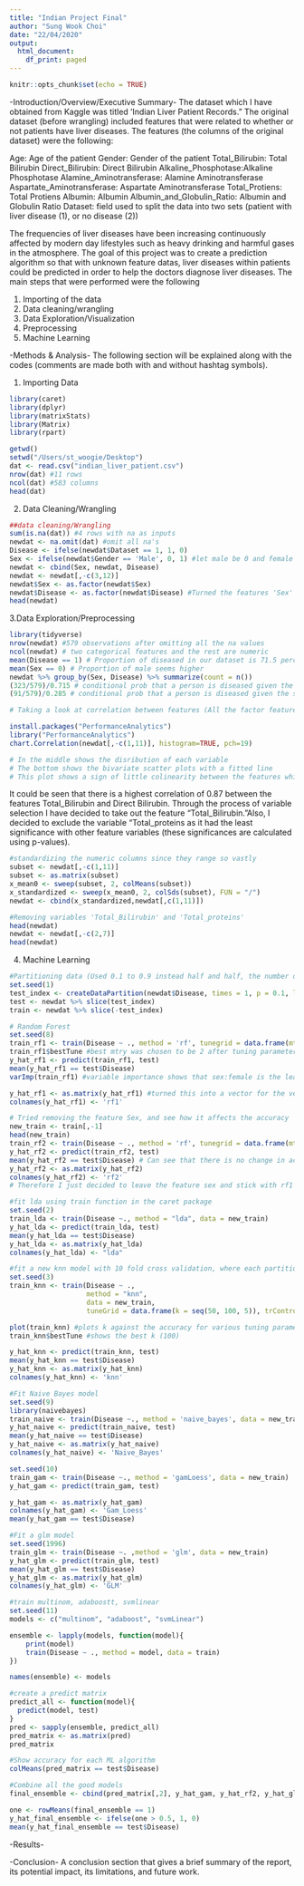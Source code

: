 ```yaml
---
title: "Indian Project Final"
author: "Sung Wook Choi"
date: "22/04/2020"
output:
  html_document:
    df_print: paged
---
```

```r
knitr::opts_chunk$set(echo = TRUE)
```

<Report>
-Introduction/Overview/Executive Summary-
The dataset which I have obtained from Kaggle was titled 'Indian Liver Patient Records." The original dataset (before wrangling) included features that were related to whether or not patients have liver diseases. The features (the columns of the original dataset) were the following:

Age: Age of the patient
Gender: Gender of the patient
Total_Bilirubin: Total Bilirubin
Direct_Bilirubin: Direct Bilirubin
Alkaline_Phosphotase:Alkaline Phosphotase
Alamine_Aminotransferase: Alamine Aminotransferase
Aspartate_Aminotransferase: Aspartate Aminotransferase
Total_Protiens: Total Protiens
Albumin: Albumin
Albumin_and_Globulin_Ratio: Albumin and Globulin Ratio
Dataset: field used to split the data into two sets (patient with liver disease (1), or no disease (2))

The frequencies of liver diseases have been increasing continuously affected by modern day lifestyles such as heavy drinking and harmful gases in the atmosphere. The goal of this project was to create a prediction algorithm so that with unknown feature datas, liver diseases within patients could be predicted in order to help the doctors diagnose liver diseases. The main steps that were performed were the following

1. Importing of the data
2. Data cleaning/wrangling
3. Data Exploration/Visualization
4. Preprocessing 
5. Machine Learning

-Methods & Analysis-
The following section will be explained along with the codes (comments are made both with and without hashtag symbols).

1. Importing Data
```r
library(caret)
library(dplyr)
library(matrixStats)
library(Matrix)
library(rpart)

getwd()
setwd("/Users/st_woogie/Desktop")
dat <- read.csv("indian_liver_patient.csv")
nrow(dat) #11 rows
ncol(dat) #583 columns 
head(dat)
```

2. Data Cleaning/Wrangling
```r
##data cleaning/Wrangling
sum(is.na(dat)) #4 rows with na as inputs
newdat <- na.omit(dat) #omit all na's
Disease <- ifelse(newdat$Dataset == 1, 1, 0)
Sex <- ifelse(newdat$Gender == 'Male', 0, 1) #let male be 0 and female be 1 (binarizing the data)
newdat <- cbind(Sex, newdat, Disease)
newdat <- newdat[,-c(3,12)]
newdat$Sex <- as.factor(newdat$Sex)
newdat$Disease <- as.factor(newdat$Disease) #Turned the features 'Sex' and our response 'Dataset' into factors)
head(newdat)
```

3.Data Exploration/Preprocessing
```r
library(tidyverse)
nrow(newdat) #579 observations after omitting all the na values
ncol(newdat) # two categorical features and the rest are numeric
mean(Disease == 1) # Proportion of diseased in our dataset is 71.5 percent
mean(Sex == 0) # Proportion of male seems higher
newdat %>% group_by(Sex, Disease) %>% summarize(count = n()) 
(323/579)/0.715 # conditional prob that a person is diseased given the sex is male
(91/579)/0.285 # conditional prob that a person is diseased given the sex is female
```

```r
# Taking a look at correlation between features (All the factor features were excluded in this plot)

install.packages("PerformanceAnalytics")
library("PerformanceAnalytics")
chart.Correlation(newdat[,-c(1,11)], histogram=TRUE, pch=19) 

# In the middle shows the disribution of each variable
# The bottom shows the bivariate scatter plots with a fitted line
# This plot shows a sign of little colinearity between the features which is a good sign
```
It could be seen that there is a highest correlation of 0.87 between the features Total_Bilirubin and Direct Bilirubin. Through the process of variable selection I have decided to take out the feature "Total_Bilirubin."Also, I decided to exclude the variable "Total_proteins as it had the least significance with other feature variables (these significances are calculated using p-values). 

```r
#standardizing the numeric columns since they range so vastly
subset <- newdat[,-c(1,11)]
subset <- as.matrix(subset)
x_mean0 <- sweep(subset, 2, colMeans(subset))
x_standardized <- sweep(x_mean0, 2, colSds(subset), FUN = "/")
newdat <- cbind(x_standardized,newdat[,c(1,11)])
```

```r
#Removing variables 'Total_Bilirubin' and 'Total_proteins'
head(newdat)
newdat <- newdat[,-c(2,7)]
head(newdat)
```

4. Machine Learning
```r
#Partitioning data (Used 0.1 to 0.9 instead half and half, the number of observations is too small to train algorithms with half of the data)
set.seed(1)
test_index <- createDataPartition(newdat$Disease, times = 1, p = 0.1, list = FALSE)
test <- newdat %>% slice(test_index)
train <- newdat %>% slice(-test_index)
```

```r
# Random Forest
set.seed(8)
train_rf1 <- train(Disease ~ ., method = 'rf', tunegrid = data.frame(mtry = seq(1,7,1)), data = train, ntree = 100)
train_rf1$bestTune #best mtry was chosen to be 2 after tuning parameters
y_hat_rf1 <- predict(train_rf1, test)
mean(y_hat_rf1 == test$Disease)
varImp(train_rf1) #variable importance shows that sex:female is the least important variable

y_hat_rf1 <- as.matrix(y_hat_rf1) #turned this into a vector for the very final step at the end when creating an ensemble
colnames(y_hat_rf1) <- 'rf1'
```
```r
# Tried removing the feature Sex, and see how it affects the accuracy
new_train <- train[,-1]
head(new_train)
train_rf2 <- train(Disease ~ ., method = 'rf', tunegrid = data.frame(mtry = seq(1,7,1)), data = new_train, ntree = 100)
y_hat_rf2 <- predict(train_rf2, test)
mean(y_hat_rf2 == test$Disease) # Can see that there is no change in accuracy, but hopefully getting rid of a feature would decrease the process time
y_hat_rf2 <- as.matrix(y_hat_rf2)
colnames(y_hat_rf2) <- 'rf2'
# Therefore I just decided to leave the feature sex and stick with rf1 instead of rf2
```

```r
#fit lda using train function in the caret package
set.seed(2)
train_lda <- train(Disease ~., method = "lda", data = new_train)
y_hat_lda <- predict(train_lda, test)
mean(y_hat_lda == test$Disease)
y_hat_lda <- as.matrix(y_hat_lda)
colnames(y_hat_lda) <- "lda"
```

```r
#fit a new knn model with 10 fold cross validation, where each partition consists of 10% of the total data
set.seed(3)
train_knn <- train(Disease ~ .,
                   method = "knn",
                   data = new_train,
                   tuneGrid = data.frame(k = seq(50, 100, 5)), trControl = trainControl(method = "cv", number = 10, p = 0.9))

plot(train_knn) #plots k against the accuracy for various tuning parameters
train_knn$bestTune #shows the best k (100)

y_hat_knn <- predict(train_knn, test)
mean(y_hat_knn == test$Disease)
y_hat_knn <- as.matrix(y_hat_knn)
colnames(y_hat_knn) <- 'knn'
```

```r
#Fit Naive Bayes model
set.seed(9)
library(naivebayes)
train_naive <- train(Disease ~., method = 'naive_bayes', data = new_train)
y_hat_naive <- predict(train_naive, test)
mean(y_hat_naive == test$Disease)
y_hat_naive <- as.matrix(y_hat_naive)
colnames(y_hat_naive) <- 'Naive_Bayes'
```


```r
set.seed(10)
train_gam <- train(Disease ~., method = 'gamLoess', data = new_train)
y_hat_gam <- predict(train_gam, test)
```
```r
y_hat_gam <- as.matrix(y_hat_gam)
colnames(y_hat_gam) <- 'Gam_Loess'
mean(y_hat_gam == test$Disease)
```

```r
#Fit a glm model
set.seed(1996)
train_glm <- train(Disease ~. ,method = 'glm', data = new_train)
y_hat_glm <- predict(train_glm, test)
mean(y_hat_glm == test$Disease)
y_hat_glm <- as.matrix(y_hat_glm)
colnames(y_hat_glm) <- 'GLM'
```

```r
#train multinom, adaboostt, svmlinear
set.seed(11)
models <- c("multinom", "adaboost", "svmLinear")

ensemble <- lapply(models, function(model){ 
	print(model)
	train(Disease ~ ., method = model, data = train)
}) 

names(ensemble) <- models

#create a predict matrix
predict_all <- function(model){
  predict(model, test)
}
pred <- sapply(ensemble, predict_all)
pred_matrix <- as.matrix(pred)
pred_matrix
```
```r
#Show accuracy for each ML algorithm
colMeans(pred_matrix == test$Disease)
```


```r
#Combine all the good models
final_ensemble <- cbind(pred_matrix[,2], y_hat_gam, y_hat_rf2, y_hat_glm) #ensemble model was designed with the models that obtained top 3 highest accuracies

one <- rowMeans(final_ensemble == 1)
y_hat_final_ensemble <- ifelse(one > 0.5, 1, 0)
mean(y_hat_final_ensemble == test$Disease)
```

-Results-

-Conclusion-
A conclusion section that gives a brief summary of the report, its potential impact, its limitations, and future work.
